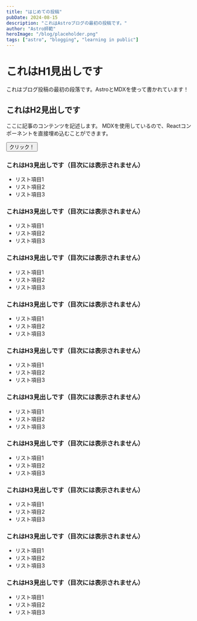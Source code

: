 ```yaml
---
title: "はじめての投稿"
pubDate: 2024-08-15
description: "これはAstroブログの最初の投稿です。"
author: "Astro師範"
heroImage: "/blog/placeholder.png"
tags: ["astro", "blogging", "learning in public"]
---
```



# これはH1見出しです

これはブログ投稿の最初の段落です。AstroとMDXを使って書かれています！

## これはH2見出しです

ここに記事のコンテンツを記述します。
MDXを使用しているので、Reactコンポーネントを直接埋め込むことができます。

<Button>クリック！</Button>

### これはH3見出しです（目次には表示されません）

- リスト項目1
- リスト項目2
- リスト項目3

### これはH3見出しです（目次には表示されません）

- リスト項目1
- リスト項目2
- リスト項目3

### これはH3見出しです（目次には表示されません）

- リスト項目1
- リスト項目2
- リスト項目3

### これはH3見出しです（目次には表示されません）

- リスト項目1
- リスト項目2
- リスト項目3

### これはH3見出しです（目次には表示されません）

- リスト項目1
- リスト項目2
- リスト項目3

### これはH3見出しです（目次には表示されません）

- リスト項目1
- リスト項目2
- リスト項目3

### これはH3見出しです（目次には表示されません）

- リスト項目1
- リスト項目2
- リスト項目3

### これはH3見出しです（目次には表示されません）

- リスト項目1
- リスト項目2
- リスト項目3

### これはH3見出しです（目次には表示されません）

- リスト項目1
- リスト項目2
- リスト項目3

### これはH3見出しです（目次には表示されません）

- リスト項目1
- リスト項目2
- リスト項目3
